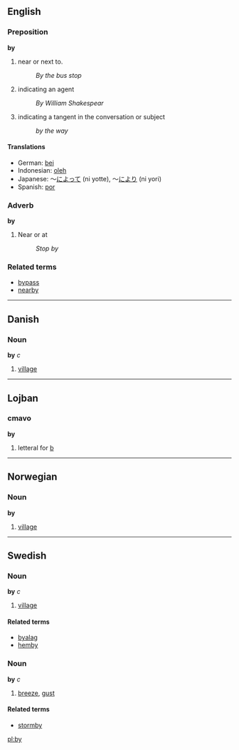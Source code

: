 ==English==
=== Preposition ===
'''by'''

# near or next to.
#:''By the bus stop''
# indicating an agent
#:''By William Shakespear''
# indicating a tangent in the conversation or subject
#:''by the way''

==== Translations ====
*German: [[bei]]
*Indonesian: [[oleh]]
*Japanese: ～[[によって]] (ni yotte), ～[[により]] (ni yori)
*Spanish: [[por]]

===Adverb===
'''by'''

#Near or at
#:''Stop by''

===Related terms===
*[[bypass]]
*[[nearby]]

----

==Danish==
===Noun===
'''by''' ''c''

# [[village]]

----

==Lojban==
===cmavo===
'''by'''

#letteral for [[b]]

----

==Norwegian==
===Noun===
'''by'''

# [[village]]

----

==Swedish==
===Noun===
'''by''' ''c''

# [[village]]

====Related terms====
*[[byalag]]
*[[hemby]]

===Noun===
'''by''' ''c''

# [[breeze]], [[gust]]

====Related terms====
*[[stormby]]


[[pl:by]]
